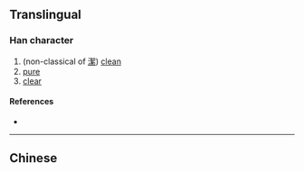 {{character info/new}}
==Translingual==

===Han character===
{{Han char|rn=15|rad=冫|as=12|sn=14|four=|canj=IMQHF|ids=⿰冫絜}}

# (non-classical of [[潔]]) [[clean]]
# [[pure]]
# [[clear]]

====References====
* {{Han ref|kx=0133.330|hdz=10300.230|uh=34D7|ud=13527}}

----

==Chinese==
{{zh-see|潔|v}}